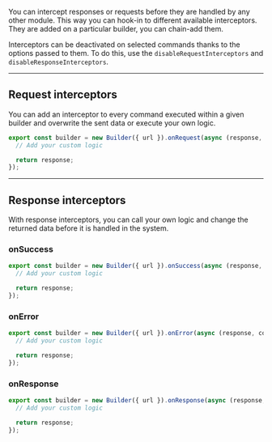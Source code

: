 You can intercept responses or requests before they are handled by any other module. This way you can hook-in to
different available interceptors. They are added on a particular builder, you can chain-add them.

Interceptors can be deactivated on selected commands thanks to the options passed to them. To do this, use the
`disableRequestInterceptors` and `disableResponseInterceptors`.

---

## Request interceptors

You can add an interceptor to every command executed within a given builder and overwrite the sent data or execute your
own logic.

```ts
export const builder = new Builder({ url }).onRequest(async (response, command) => {
  // Add your custom logic

  return response;
});
```

---

## Response interceptors

With response interceptors, you can call your own logic and change the returned data before it is handled in the system.

### onSuccess

```ts
export const builder = new Builder({ url }).onSuccess(async (response, command) => {
  // Add your custom logic

  return response;
});
```

### onError

```ts
export const builder = new Builder({ url }).onError(async (response, command) => {
  // Add your custom logic

  return response;
});
```

### onResponse

```ts
export const builder = new Builder({ url }).onResponse(async (response, command) => {
  // Add your custom logic

  return response;
});
```
